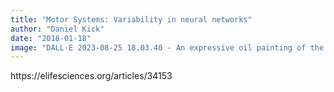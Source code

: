 ```yaml
---
title: "Motor Systems: Variability in neural networks"
author: "Daniel Kick"
date: "2018-01-18"
image: "DALL·E 2023-08-25 18.03.40 - An expressive oil painting of the medicinal leech in a petri dish in a science lab.png"
---
```


https://elifesciences.org/articles/34153



